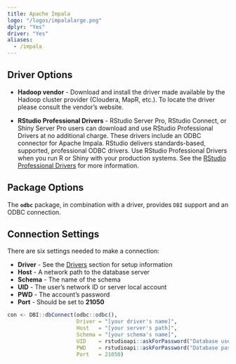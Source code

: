 ```yaml
---
title: Apache Impala
logo: "/logos/impalalarge.png"
dplyr: "Yes"
driver: "Yes"
aliases:
  - /impala
---
```


## Driver Options

- **Hadoop vendor** - Download and install the driver made available by the Hadoop cluster provider (Cloudera, MapR, etc.).  To locate the driver please consult the vendor's website. 

- **RStudio Professional Drivers** - RStudio Server Pro, RStudio Connect, or Shiny Server Pro users can download and use RStudio Professional Drivers at no additional charge. These drivers include an ODBC connector for Apache Impala.  RStudio delivers standards-based, supported, professional ODBC drivers. Use RStudio Professional Drivers when you run R or Shiny with your production systems. See the [RStudio Professional Drivers](https://www.rstudio.com/products/drivers/) for more information. 

## Package Options

The **`odbc`** package, in combination with a driver, provides `DBI` support and an ODBC connection.

## Connection Settings

There are six settings needed to make a connection:

  - **Driver** - See the [Drivers](/drivers) section for setup information 
  - **Host** - A network path to the database server
  - **Schema** - The name of the schema
  - **UID** - The user's network ID or server local account
  - **PWD** - The account's password
  - **Port** - Should be set to **21050**

```r

con <- DBI::dbConnect(odbc::odbc(),
                      Driver = "[your driver's name]",
                      Host   = "[your server's path]",
                      Schema = "[your schema's name]",
                      UID    = rstudioapi::askForPassword("Database user"),
                      PWD    = rstudioapi::askForPassword("Database password"),
                      Port   = 21050)

```




